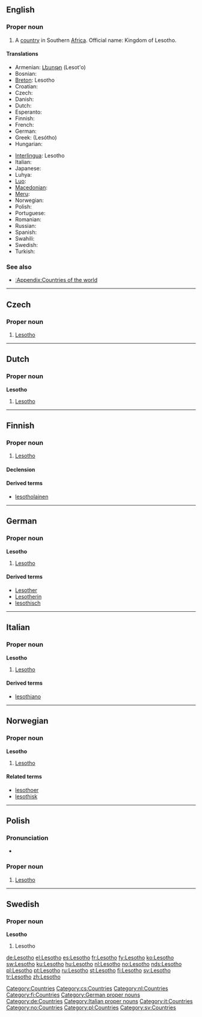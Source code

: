 ==English==

===Proper noun===
{{en-proper noun}}

# A [[country]] in Southern [[Africa]]. Official name: Kingdom of Lesotho.

====Translations====
{{trans-top|country in Southern Africa}}
* Armenian: [[Լեսոթո]] (Lesot'o)
* Bosnian: {{t-|bs|Lesoto|m}}
* [[Breton]]: Lesotho
* Croatian: {{t-|hr|Lesoto|m}}
* Czech: {{t-|cs|Lesotho|n}}
* Danish: {{t-|da|Lesotho}}
* Dutch: {{t+|nl|Lesotho}}
* Esperanto: {{t-|eo|Lesoto|xs=Esperanto}}
* Finnish: {{t+|fi|Lesotho}}
* French: {{t+|fr|Lesotho|m}}
* German: {{t+|de|Lesotho}}
* Greek: {{t+|el|Λεσόθο|n|sc=Grek}} (Lesótho)
* Hungarian: {{t-|hu|Lesothó}}
{{trans-mid}}
* [[Interlingua]]: Lesotho
* Italian: {{t-|it|Lesotho|m}}
* Japanese: {{t-|ja|レソト|tr=resoto|sc=Jpan}}
* Luhya: {{tø|luy|Lesotho}}
* [[Luo]]: {{tø|luo|Lesotho}}
* [[Macedonian]]: {{t-|mk|Лесото|n|tr=Lesóto|sc=Cyrl|xs=Macedonian}}
* [[Meru]]: {{tø|mer|Lesotho}}
* Norwegian: {{t+|no|Lesotho}}
* Polish: {{t+|pl|Lesotho}}
* Portuguese: {{t+|pt|Lesoto}}
* Romanian: {{t-|ro|Lesotho|n}}
* Russian: {{t-|ru|Лесото|sc=Cyrl}}
* Spanish: {{t+|es|Lesoto}}
* Swahili: {{t|sw|Lesoto}}
* Swedish: {{t+|sv|Lesotho}}
* Turkish: {{t+|tr|Lesotho}}
{{trans-bottom}}

===See also===
* [[:Appendix:Countries of the world]]

[[Category:Countries]]

----

==Czech==

===Proper noun===
{{cs-proper noun|g=n}}

# [[#English|Lesotho]]

[[Category:cs:Countries]]

----

==Dutch==

===Proper noun===
'''Lesotho''' {{n}}

# [[#English|Lesotho]]

[[Category:nl:Countries]]

----

==Finnish==
{{wikipedia|lang=fi}}

===Proper noun===
{{infl|fi|proper noun}}

# [[#English|Lesotho]]

====Declension====
{{fi-decl-valo|Lesoth|np=1}}

====Derived terms====
* [[lesotholainen]]

[[Category:fi:Countries]]

----

==German==
{{wikipedia|lang=de}}

===Proper noun===
'''Lesotho''' {{n}}

# [[#English|Lesotho]]

====Derived terms====
* [[Lesother]]
* [[Lesotherin]]
* [[lesothisch]]

[[Category:German proper nouns]]
[[Category:de:Countries]]

----

==Italian==
{{wikipedia|lang=it}}

===Proper noun===
'''Lesotho''' {{m}}

# [[#English|Lesotho]]

====Derived terms====
* [[lesothiano]]

[[Category:Italian proper nouns]]
[[Category:it:Countries]]

----

==Norwegian==

===Proper noun===
'''Lesotho'''

# [[#English|Lesotho]]

====Related terms====
* [[lesothoer]]
* [[lesothisk]]

[[Category:no:Countries]]

----

==Polish==

===Pronunciation===
* {{IPA|/lɛˈsɔtɔ/|lang=pl}}

===Proper noun===
{{infl|pl|proper noun|g=n}}

# [[#English|Lesotho]]

[[Category:pl:Countries]]

----

==Swedish==

===Proper noun===
'''Lesotho'''

# Lesotho

[[Category:sv:Countries]]

[[de:Lesotho]]
[[el:Lesotho]]
[[es:Lesotho]]
[[fr:Lesotho]]
[[fy:Lesotho]]
[[ko:Lesotho]]
[[sw:Lesotho]]
[[ku:Lesotho]]
[[hu:Lesotho]]
[[nl:Lesotho]]
[[no:Lesotho]]
[[nds:Lesotho]]
[[pl:Lesotho]]
[[pt:Lesotho]]
[[ru:Lesotho]]
[[st:Lesotho]]
[[fi:Lesotho]]
[[sv:Lesotho]]
[[tr:Lesotho]]
[[zh:Lesotho]]